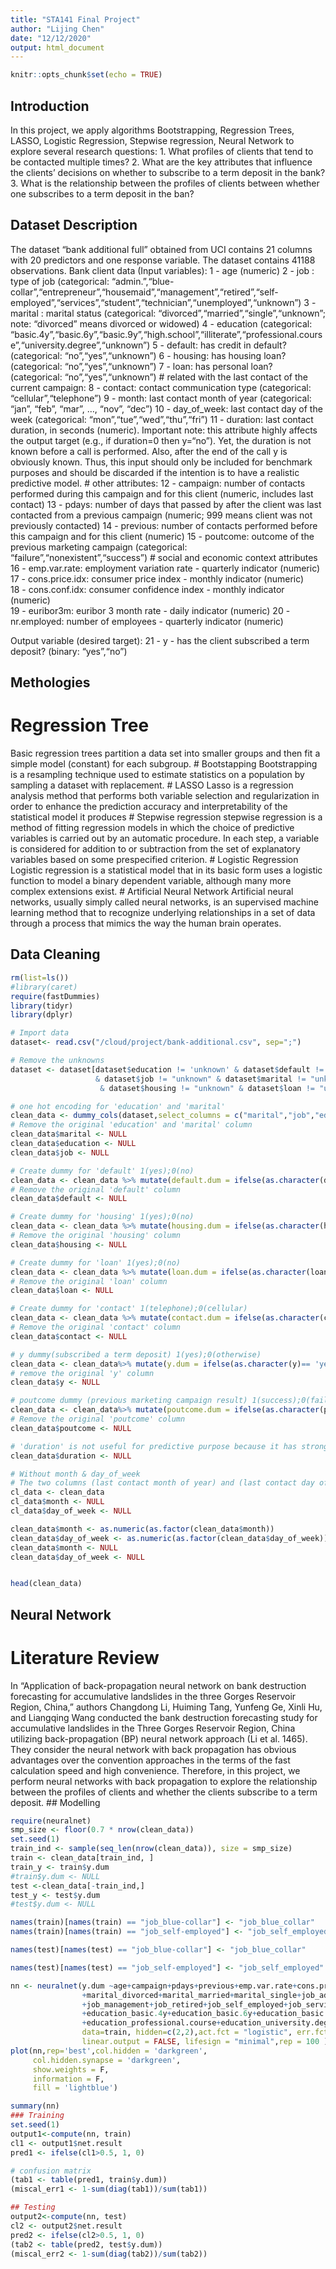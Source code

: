 ```yaml
---
title: "STA141 Final Project"
author: "Lijing Chen"
date: "12/12/2020"
output: html_document
---
```


```r
knitr::opts_chunk$set(echo = TRUE)
```

## Introduction 
In this project, we apply algorithms Bootstrapping, Regression Trees, LASSO, Logistic Regression, Stepwise regression, Neural Network to explore several research questions:
1. What profiles of clients that tend to be contacted multiple times?
2. What are the key attributes that influence the clients’ decisions on whether to subscribe to a term deposit in the bank?
3. What is the relationship between the profiles of clients between whether one subscribes to a term deposit in the ban? 
 
## Dataset Description 
The dataset "bank additional full" obtained from UCI contains 21 columns with 20 predictors and one response variable. The dataset contains 41188 observations. 
Bank client data (Input variables):
   1 - age (numeric)
   2 - job : type of job (categorical: "admin.","blue-collar","entrepreneur","housemaid","management","retired","self-employed","services","student","technician","unemployed","unknown")
   3 - marital : marital status (categorical: "divorced","married","single","unknown"; note: "divorced" means divorced or widowed)
   4 - education (categorical: "basic.4y","basic.6y","basic.9y","high.school","illiterate","professional.course","university.degree","unknown")
   5 - default: has credit in default? (categorical: "no","yes","unknown")
   6 - housing: has housing loan? (categorical: "no","yes","unknown")
   7 - loan: has personal loan? (categorical: "no","yes","unknown")
   # related with the last contact of the current campaign:
   8 - contact: contact communication type (categorical: "cellular","telephone") 
   9 - month: last contact month of year (categorical: "jan", "feb", "mar", ..., "nov", "dec")
  10 - day_of_week: last contact day of the week (categorical: "mon","tue","wed","thu","fri")
  11 - duration: last contact duration, in seconds (numeric). Important note:  this attribute highly affects the output target (e.g., if duration=0 then y="no"). Yet, the duration is not known before a call is performed. Also, after the end of the call y is obviously known. Thus, this input should only be included for benchmark purposes and should be discarded if the intention is to have a realistic predictive model.
   # other attributes:
  12 - campaign: number of contacts performed during this campaign and for this client (numeric, includes last contact)
  13 - pdays: number of days that passed by after the client was last contacted from a previous campaign (numeric; 999 means client was not previously contacted)
  14 - previous: number of contacts performed before this campaign and for this client (numeric)
  15 - poutcome: outcome of the previous marketing campaign (categorical: "failure","nonexistent","success")
   # social and economic context attributes
  16 - emp.var.rate: employment variation rate - quarterly indicator (numeric)
  17 - cons.price.idx: consumer price index - monthly indicator (numeric)     
  18 - cons.conf.idx: consumer confidence index - monthly indicator (numeric)     
  19 - euribor3m: euribor 3 month rate - daily indicator (numeric)
  20 - nr.employed: number of employees - quarterly indicator (numeric)

  Output variable (desired target):
  21 - y - has the client subscribed a term deposit? (binary: "yes","no")

## Methologies 
# Regression Tree 
Basic regression trees partition a data set into smaller groups and then fit a simple model (constant) for each subgroup.
# Bootstapping 
Bootstrapping is a resampling technique used to estimate statistics on a population by sampling a dataset with replacement. 
# LASSO 
Lasso is a regression analysis method that performs both variable selection and regularization in order to enhance the prediction accuracy and interpretability of the statistical model it produces
# Stepwise regression 
stepwise regression is a method of fitting regression models in which the choice of predictive variables is carried out by an automatic procedure. In each step, a variable is considered for addition to or subtraction from the set of explanatory variables based on some prespecified criterion.
# Logistic Regression 
Logistic regression is a statistical model that in its basic form uses a logistic function to model a binary dependent variable, although many more complex extensions exist. 
# Artificial Neural Network
Artificial neural networks, usually simply called neural networks, is an supervised machine learning method that to recognize underlying relationships in a set of data through a process that mimics the way the human brain operates.

## Data Cleaning
```r
rm(list=ls())
#library(caret)
require(fastDummies)
library(tidyr)
library(dplyr)

# Import data
dataset<- read.csv("/cloud/project/bank-additional.csv", sep=";")
```

```r
# Remove the unknowns 
dataset <- dataset[dataset$education != 'unknown' & dataset$default != "unknown"
                   & dataset$job != "unknown" & dataset$marital != "unknown" 
                    & dataset$housing != "unknown" & dataset$loan != "unknow",]
```

```r
# one hot encoding for 'education' and 'marital' 
clean_data <- dummy_cols(dataset,select_columns = c("marital","job","education"))
# Remove the original 'education' and 'marital' column
clean_data$marital <- NULL
clean_data$education <- NULL
clean_data$job <- NULL

# Create dummy for 'default' 1(yes);0(no)
clean_data <- clean_data %>% mutate(default.dum = ifelse(as.character(default)== 'yes',1,0))
# Remove the original 'default' column
clean_data$default <- NULL

# Create dummy for 'housing' 1(yes);0(no)
clean_data <- clean_data %>% mutate(housing.dum = ifelse(as.character(housing)== 'yes',1,0))
# Remove the original 'housing' column
clean_data$housing <- NULL

# Create dummy for 'loan' 1(yes);0(no)
clean_data <- clean_data %>% mutate(loan.dum = ifelse(as.character(loan)== 'yes',1,0)) 
# Remove the original 'loan' column
clean_data$loan <- NULL

# Create dummy for 'contact' 1(telephone);0(cellular)
clean_data <- clean_data %>% mutate(contact.dum = ifelse(as.character(contact)== 'telephone',1,0)) 
# Remove the original 'contact' column
clean_data$contact <- NULL

# y dummy(subscribed a term deposit) 1(yes);0(otherwise)
clean_data <- clean_data%>% mutate(y.dum = ifelse(as.character(y)== 'yes',1,0))
# remove the original 'y' column
clean_data$y <- NULL

# poutcome dummy (previous marketing campaign result) 1(success);0(failure or nonexistent)
clean_data <- clean_data%>% mutate(poutcome.dum = ifelse(as.character(poutcome)== 'success',1,0))
# Remove the original 'poutcome' column
clean_data$poutcome <- NULL

# 'duration' is not useful for predictive purpose because it has strong relationship with the output variable (y)
clean_data$duration <- NULL
```

```r
# Without month & day_of_week 
# The two columns (last contact month of year) and (last contact day of the week) are not useful for our prediction, so we eliminate them in our data
cl_data <- clean_data
cl_data$month <- NULL
cl_data$day_of_week <- NULL
```

```r
clean_data$month <- as.numeric(as.factor(clean_data$month))
clean_data$day_of_week <- as.numeric(as.factor(clean_data$day_of_week))
clean_data$month <- NULL
clean_data$day_of_week <- NULL


head(clean_data)
```

## Neural Network 
# Literature Review 
In “Application of back-propagation neural network on bank
destruction forecasting for accumulative landslides in the three
Gorges Reservoir Region, China,” authors Changdong Li,  Huiming Tang, Yunfeng Ge, 
Xinli Hu, and Liangqing Wang  conducted the bank destruction forecasting study for accumulative landslides in the Three Gorges Reservoir Region, China utilizing back-propagation (BP) neural network approach (Li et al. 1465). They consider  the neural network with back propagation has obvious advantages over the convention approaches in the terms of the fast calculation speed and high convenience. Therefore, in this project, we perform neural networks with back propagation to explore the relationship between the profiles of clients and whether the clients subscribe to a term deposit. 
## Modelling
```r
require(neuralnet)
smp_size <- floor(0.7 * nrow(clean_data))
set.seed(1)
train_ind <- sample(seq_len(nrow(clean_data)), size = smp_size)
train <- clean_data[train_ind, ]
train_y <- train$y.dum
#train$y.dum <- NULL
test <-clean_data[-train_ind,]
test_y <- test$y.dum
#test$y.dum <- NULL

names(train)[names(train) == "job_blue-collar"] <- "job_blue_collar"
names(train)[names(train) == "job_self-employed"] <- "job_self_employed"

names(test)[names(test) == "job_blue-collar"] <- "job_blue_collar"

names(test)[names(test) == "job_self-employed"] <- "job_self_employed"
```

```r
nn <- neuralnet(y.dum ~age+campaign+pdays+previous+emp.var.rate+cons.price.idx+cons.conf.idx+euribor3m+nr.employed
                +marital_divorced+marital_married+marital_single+job_admin.+`job_blue_collar`+job_entrepreneur+job_housemaid
                +job_management+job_retired+job_self_employed+job_services+job_student+job_technician+job_unemployed
                +education_basic.4y+education_basic.6y+education_basic.9y+education_high.school+education_illiterate
                +education_professional.course+education_university.degree+default.dum+housing.dum+loan.dum+contact.dum+poutcome.dum,
                data=train, hidden=c(2,2),act.fct = "logistic", err.fct = "sse",
                linear.output = FALSE, lifesign = "minimal",rep = 100 )
plot(nn,rep='best',col.hidden = 'darkgreen',
     col.hidden.synapse = 'darkgreen',
     show.weights = F,
     information = F,
     fill = 'lightblue')
```

```r
summary(nn)
### Training 
set.seed(1)
output1<-compute(nn, train)
cl1 <- output1$net.result
pred1 <- ifelse(cl1>0.5, 1, 0)
```

```r
# confusion matrix 
(tab1 <- table(pred1, train$y.dum))
(miscal_err1 <- 1-sum(diag(tab1))/sum(tab1))
```

```r
## Testing 
output2<-compute(nn, test)
cl2 <- output2$net.result
pred2 <- ifelse(cl2>0.5, 1, 0)
(tab2 <- table(pred2, test$y.dum))
(miscal_err2 <- 1-sum(diag(tab2))/sum(tab2))
```
